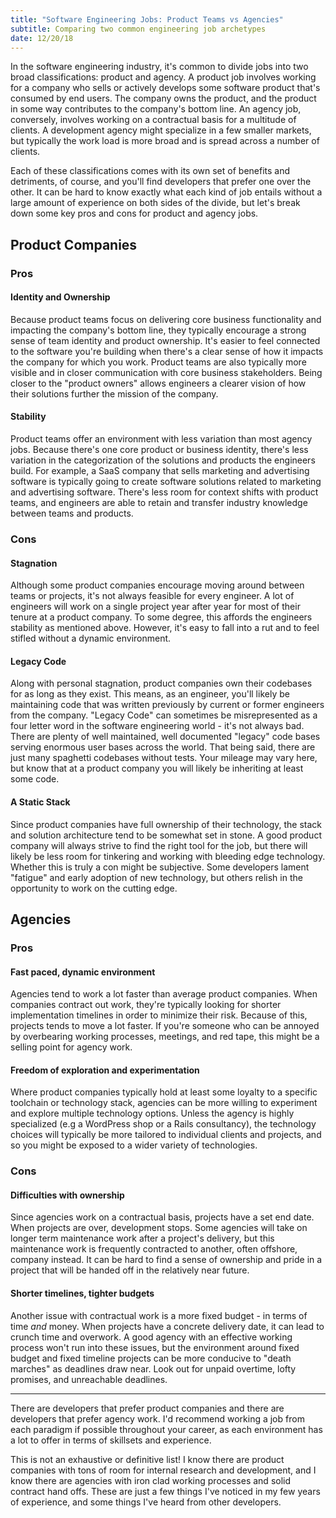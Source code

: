 ```yaml
---
title: "Software Engineering Jobs: Product Teams vs Agencies"
subtitle: Comparing two common engineering job archetypes
date: 12/20/18
---
```


In the software engineering industry, it's common to divide jobs into two broad classifications: product and agency. A product job involves working for a company who sells or actively develops some software product that's consumed by end users. The company owns the product, and the product in some way contributes to the company's bottom line. An agency job, conversely, involves working on a contractual basis for a multitude of clients. A development agency might specialize in a few smaller markets, but typically the work load is more broad and is spread across a number of clients.

Each of these classifications comes with its own set of benefits and detriments, of course, and you'll find developers that prefer one over the other. It can be hard to know exactly what each kind of job entails without a large amount of experience on both sides of the divide, but let's break down some key pros and cons for product and agency jobs.

## Product Companies

### Pros

#### Identity and Ownership

Because product teams focus on delivering core business functionality and impacting the company's bottom line, they typically encourage a strong sense of team identity and product ownership. It's easier to feel connected to the software you're building when there's a clear sense of how it impacts the company for which you work. Product teams are also typically more visible and in closer communication with core business stakeholders. Being closer to the "product owners" allows engineers a clearer vision of how their solutions further the mission of the company.

#### Stability

Product teams offer an environment with less variation than most agency jobs. Because there's one core product or business identity, there's less variation in the categorization of the solutions and products the engineers build. For example, a SaaS company that sells marketing and advertising software is typically going to create software solutions related to marketing and advertising software. There's less room for context shifts with product teams, and engineers are able to retain and transfer industry knowledge between teams and products.

### Cons

#### Stagnation

Although some product companies encourage moving around between teams or projects, it's not always feasible for every engineer. A lot of engineers will work on a single project year after year for most of their tenure at a product company. To some degree, this affords the engineers stability as mentioned above. However, it's easy to fall into a rut and to feel stifled without a dynamic environment.

#### Legacy Code

Along with personal stagnation, product companies own their codebases for as long as they exist. This means, as an engineer, you'll likely be maintaining code that was written previously by current or former engineers from the company. "Legacy Code" can sometimes be misrepresented as a four letter word in the software engineering world - it's not always bad. There are plenty of well maintained, well documented "legacy" code bases serving enormous user bases across the world. That being said, there are just many spaghetti codebases without tests. Your mileage may vary here, but know that at a product company you will likely be inheriting at least some code.

#### A Static Stack

Since product companies have full ownership of their technology, the stack and solution architecture tend to be somewhat set in stone. A good product company will always strive to find the right tool for the job, but there will likely be less room for tinkering and working with bleeding edge technology. Whether this is truly a con might be subjective. Some developers lament "fatigue" and early adoption of new technology, but others relish in the opportunity to work on the cutting edge.

## Agencies

### Pros

#### Fast paced, dynamic environment

Agencies tend to work a lot faster than average product companies. When companies contract out work, they're typically looking for shorter implementation timelines in order to minimize their risk. Because of this, projects tends to move a lot faster. If you're someone who can be annoyed by overbearing working processes, meetings, and red tape, this might be a selling point for agency work.

#### Freedom of exploration and experimentation

Where product companies typically hold at least some loyalty to a specific toolchain or technology stack, agencies can be more willing to experiment and explore multiple technology options. Unless the agency is highly specialized (e.g a WordPress shop or a Rails consultancy), the technology choices will typically be more tailored to individual clients and projects, and so you might be exposed to a wider variety of technologies.

### Cons

#### Difficulties with ownership

Since agencies work on a contractual basis, projects have a set end date. When projects are over, development stops. Some agencies will take on longer term maintenance work after a project's delivery, but this maintenance work is frequently contracted to another, often offshore, company instead. It can be hard to find a sense of ownership and pride in a project that will be handed off in the relatively near future.

#### Shorter timelines, tighter budgets

Another issue with contractual work is a more fixed budget - in terms of time _and_ money. When projects have a concrete delivery date, it can lead to crunch time and overwork. A good agency with an effective working process won't run into these issues, but the environment around fixed budget and fixed timeline projects can be more conducive to "death marches" as deadlines draw near. Look out for unpaid overtime, lofty promises, and unreachable deadlines.

---

There are developers that prefer product companies and there are developers that prefer agency work. I'd recommend working a job from each paradigm if possible throughout your career, as each environment has a lot to offer in terms of skillsets and experience.

This is not an exhaustive or definitive list! I know there are product companies with tons of room for internal research and development, and I know there are agencies with iron clad working processes and solid contract hand offs. These are just a few things I've noticed in my few years of experience, and some things I've heard from other developers.
